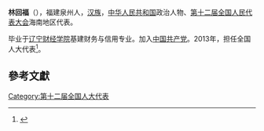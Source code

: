 '''林回福'''（{{bd|1956年||}}），福建泉州人，[[汉族|汉族]]，[[中华人民共和国|中华人民共和国]]政治人物、[[第十二届全国人民代表大会|第十二届全国人民代表大会]]海南地区代表。

毕业于[[辽宁财经学院|辽宁财经学院]]基建财务与信用专业。加入[[中国共产党|中国共产党]]。2013年，担任全国人大代表<ref>{{cite news|title=全国人大代表信息-林回福|url= http://210.82.31.1:8084/delegate/viewDelegate.action?dbid=122026|accessdate=2013-04-05|newspaper=全国人大网|archive-url=https://web.archive.org/web/20160305234227/http://www.npc.gov.cn/delegate/viewDelegate.action?dbid=122026|archive-date=2016-03-05|dead-url=yes}}</ref>。

==參考文獻==
{{reflist}}
{{中国政治人物小作品}}

[[Category:第十二届全国人大代表|Category:第十二届全国人大代表]]